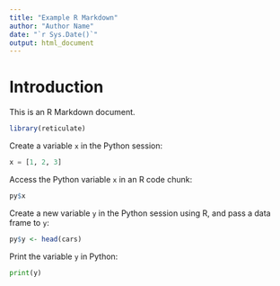 ```yaml
---
title: "Example R Markdown"
author: "Author Name"
date: "`r Sys.Date()`"
output: html_document
---
```


# Introduction

This is an R Markdown document.

```r
library(reticulate)
```

Create a variable `x` in the Python session:

```python
x = [1, 2, 3]
```

Access the Python variable `x` in an R code chunk:

```r
py$x
```

Create a new variable `y` in the Python session using R,
and pass a data frame to `y`:

```r
py$y <- head(cars)
```

Print the variable `y` in Python:

```python
print(y)
```
